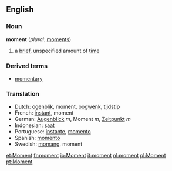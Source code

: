 ==English==

===Noun===
'''moment'''  (''plural:'' [[moments]])
# a [[brief]], unspecified amount of [[time]]

===Derived terms===
*[[momentary]]

===Translation===
*Dutch: [[ogenblik]], moment, [[oogwenk]], [[tijdstip]]
*French: [[instant]], moment
*German: [[Augenblick]] ''m'', Moment ''m'', [[Zeitpunkt]] ''m''
*Indonesian: [[saat]]
*Portuguese: [[instante]], [[momento]]
*Spanish: [[momento]]
*Swedish: [[momang]], moment

[[et:Moment]]
[[fr:moment]]
[[io:Moment]]
[[it:moment]]
[[nl:moment]]
[[pl:Moment]]
[[pt:Moment]]
